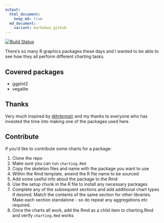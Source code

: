```yaml
---
output:
  html_document:
    keep_md: true
  md_document:
    variant: markdown_github
---
```

[![Build Status](https://travis-ci.org/stephlocke/chartgallery.svg?branch=master)](https://travis-ci.org/stephlocke/chartgallery)

There's so many R graphics packages these days and I wanted to be able to see how they all perform different charting tasks.

## Covered packages
- ggplot2
- vegalite

## Thanks
Very much inspired by [\@hrbrmstr](https://github.com/hrbrmstr) and my thanks to everyone who has invested the time into making one of the packages used here.

## Contribute
If you'd like to contribute some charts for a package:

1. Clone the repo
2. Make sure you can run `charting.Rmd`
3. Copy the skeleton files and name with the package you want to use
4. Within the Rmd template, amend the R file name to be sourced
5. Add some useful info about the package to the Rmd
6. Use the setup chunk in the R file to install any necessary packages
7. Complete any of the subsequent sections and add additional chart types if desired. Match the contents of the same section for other libraries. Make each section standalone - so do repeat any aggregations etc required.
8. Once the charts all work, add the Rmd as a child item to charting.Rmd and verify `charting.Rmd` works
